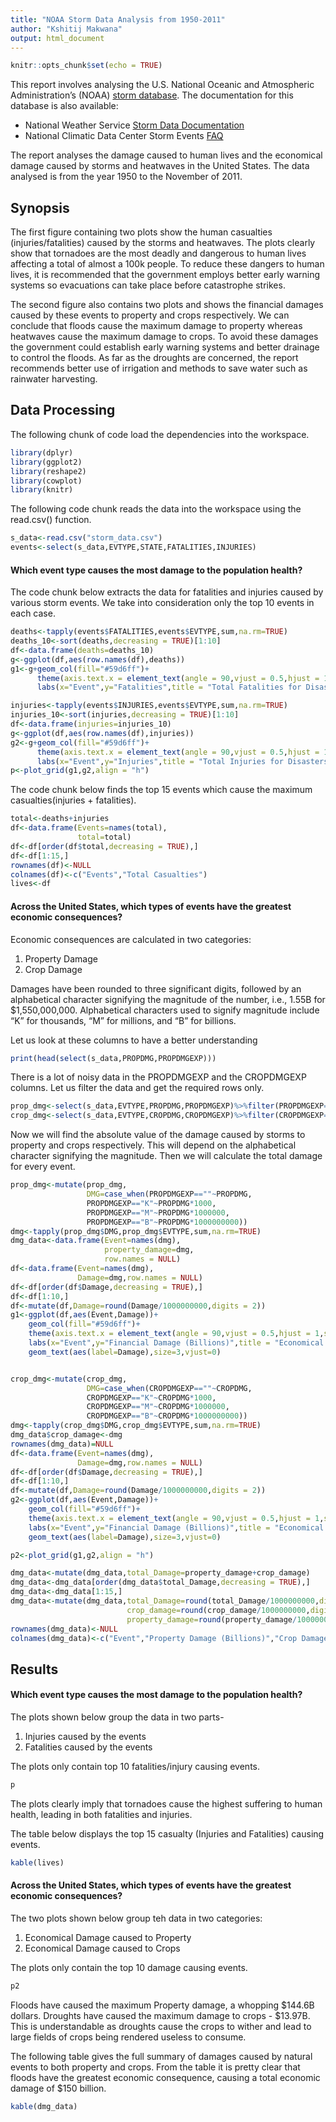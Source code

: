 ---
title: "NOAA Storm Data Analysis from 1950-2011"
author: "Kshitij Makwana"
output: html_document
---

```{r setup, include=FALSE}
knitr::opts_chunk$set(echo = TRUE)
```

This report involves analysing the U.S. National Oceanic and Atmospheric Administration's (NOAA) [storm database](https://d396qusza40orc.cloudfront.net/repdata%2Fdata%2FStormData.csv.bz2). The documentation for this database is also available:  

* National Weather Service [Storm Data Documentation](https://d396qusza40orc.cloudfront.net/repdata%2Fpeer2_doc%2Fpd01016005curr.pdf)
* National Climatic Data Center Storm Events [FAQ](https://d396qusza40orc.cloudfront.net/repdata%2Fpeer2_doc%2FNCDC%20Storm%20Events-FAQ%20Page.pdf)

The report analyses the damage caused to human lives and the economical damage caused by storms and heatwaves in the United States. The data analysed is from the year 1950 to the November of 2011.

## Synopsis

The first figure containing two plots show the human casualties (injuries/fatalities) caused by the storms and heatwaves. The plots clearly show that tornadoes are the most deadly and dangerous to human lives affecting a total of almost a 100k people. To reduce these dangers to human lives, it is recommended that the government employs better early warning systems so evacuations can take place before catastrophe strikes.

The second figure also contains two plots and shows the financial damages caused by these events to property and crops respectively. We can conclude that floods cause the maximum damage to property whereas heatwaves cause the maximum damage to crops. To avoid these damages the government could establish early warning systems and better drainage to control the floods. As far as the droughts are concerned, the report recommends better use of irrigation and methods to save water such as rainwater harvesting. 

## Data Processing

The following chunk of code load the dependencies into the workspace.

```{r load_dependencies,message=FALSE}
library(dplyr)
library(ggplot2)
library(reshape2)
library(cowplot)
library(knitr)
```

The following code chunk reads the data into the workspace using the read.csv() function.

```{r load_data,cache=TRUE,message=FALSE}
s_data<-read.csv("storm_data.csv")
events<-select(s_data,EVTYPE,STATE,FATALITIES,INJURIES)
```

#### Which event type causes the most damage to the population health?

The code chunk below extracts the data for fatalities and injuries caused by various storm events. We take into consideration only the top 10 events in each case.

```{r population_health, echo=TRUE,message=FALSE,cache=TRUE}

deaths<-tapply(events$FATALITIES,events$EVTYPE,sum,na.rm=TRUE)
deaths_10<-sort(deaths,decreasing = TRUE)[1:10]
df<-data.frame(deaths=deaths_10)
g<-ggplot(df,aes(row.names(df),deaths))
g1<-g+geom_col(fill="#59d6ff")+
      theme(axis.text.x = element_text(angle = 90,vjust = 0.5,hjust = 1,size = 10))+
      labs(x="Event",y="Fatalities",title = "Total Fatalities for Disasters")

injuries<-tapply(events$INJURIES,events$EVTYPE,sum,na.rm=TRUE)
injuries_10<-sort(injuries,decreasing = TRUE)[1:10]
df<-data.frame(injuries=injuries_10)
g<-ggplot(df,aes(row.names(df),injuries))
g2<-g+geom_col(fill="#59d6ff")+
      theme(axis.text.x = element_text(angle = 90,vjust = 0.5,hjust = 1,size = 10))+
      labs(x="Event",y="Injuries",title = "Total Injuries for Disasters")
p<-plot_grid(g1,g2,align = "h")
```

The code chunk below finds the top 15 events which cause the maximum casualties(injuries + fatalities).

```{r,cache=TRUE,message=FALSE}
total<-deaths+injuries
df<-data.frame(Events=names(total),
               total=total)
df<-df[order(df$total,decreasing = TRUE),]
df<-df[1:15,]
rownames(df)<-NULL
colnames(df)<-c("Events","Total Casualties")
lives<-df
```

#### Across the United States, which types of events have the greatest economic consequences?

Economic consequences are calculated in two categories:

1. Property Damage 
2. Crop Damage

Damages have been rounded to three significant digits, followed by an alphabetical character signifying the magnitude of the number, i.e., 1.55B for $1,550,000,000. Alphabetical characters used to signify magnitude include “K” for thousands, “M” for millions, and “B” for billions. 

Let us look at these columns to have a better understanding

```{r,cache=TRUE,message=FALSE}
print(head(select(s_data,PROPDMG,PROPDMGEXP)))
```

There is a lot of noisy data in the PROPDMGEXP and the CROPDMGEXP columns. Let us filter the data and get the required rows only.

```{r,cache=TRUE,message=FALSE}

prop_dmg<-select(s_data,EVTYPE,PROPDMG,PROPDMGEXP)%>%filter(PROPDMGEXP==""|PROPDMGEXP=="K"|PROPDMGEXP=="M"|PROPDMGEXP=="B")
crop_dmg<-select(s_data,EVTYPE,CROPDMG,CROPDMGEXP)%>%filter(CROPDMGEXP==""|CROPDMGEXP=="K"|CROPDMGEXP=="M"|CROPDMGEXP=="B")
```

Now we will find the absolute value of the damage caused by storms to property and crops respectively. This will depend on the alphabetical character signifying the magnitude. Then we will calculate the total damage for every event.

```{r,cache=TRUE,message=FALSE}
prop_dmg<-mutate(prop_dmg,
                 DMG=case_when(PROPDMGEXP==""~PROPDMG,
                 PROPDMGEXP=="K"~PROPDMG*1000,
                 PROPDMGEXP=="M"~PROPDMG*1000000,
                 PROPDMGEXP=="B"~PROPDMG*1000000000))
dmg<-tapply(prop_dmg$DMG,prop_dmg$EVTYPE,sum,na.rm=TRUE)
dmg_data<-data.frame(Event=names(dmg),
                     property_damage=dmg,
                     row.names = NULL)
df<-data.frame(Event=names(dmg),
               Damage=dmg,row.names = NULL)
df<-df[order(df$Damage,decreasing = TRUE),]
df<-df[1:10,]
df<-mutate(df,Damage=round(Damage/1000000000,digits = 2))
g1<-ggplot(df,aes(Event,Damage))+
    geom_col(fill="#59d6ff")+
    theme(axis.text.x = element_text(angle = 90,vjust = 0.5,hjust = 1,size = 10))+
    labs(x="Event",y="Financial Damage (Billions)",title = "Economical Damage to Property")+
    geom_text(aes(label=Damage),size=3,vjust=0)


crop_dmg<-mutate(crop_dmg,
                 DMG=case_when(CROPDMGEXP==""~CROPDMG,
                 CROPDMGEXP=="K"~CROPDMG*1000,
                 CROPDMGEXP=="M"~CROPDMG*1000000,
                 CROPDMGEXP=="B"~CROPDMG*1000000000))
dmg<-tapply(crop_dmg$DMG,crop_dmg$EVTYPE,sum,na.rm=TRUE)
dmg_data$crop_damage<-dmg
rownames(dmg_data)=NULL
df<-data.frame(Event=names(dmg),
               Damage=dmg,row.names = NULL)
df<-df[order(df$Damage,decreasing = TRUE),]
df<-df[1:10,]
df<-mutate(df,Damage=round(Damage/1000000000,digits = 2))
g2<-ggplot(df,aes(Event,Damage))+
    geom_col(fill="#59d6ff")+
    theme(axis.text.x = element_text(angle = 90,vjust = 0.5,hjust = 1,size = 10))+
    labs(x="Event",y="Financial Damage (Billions)",title = "Economical Damage to Crops")+
    geom_text(aes(label=Damage),size=3,vjust=0)

p2<-plot_grid(g1,g2,align = "h")

```

```{r,cache=TRUE,message=FALSE}
dmg_data<-mutate(dmg_data,total_Damage=property_damage+crop_damage)
dmg_data<-dmg_data[order(dmg_data$total_Damage,decreasing = TRUE),]
dmg_data<-dmg_data[1:15,]
dmg_data<-mutate(dmg_data,total_Damage=round(total_Damage/1000000000,digits = 2),
                          crop_damage=round(crop_damage/1000000000,digits = 2),
                          property_damage=round(property_damage/1000000000,digits = 2))
rownames(dmg_data)<-NULL
colnames(dmg_data)<-c("Event","Property Damage (Billions)","Crop Damage (Billions)","Total Damage (Billions)")

```

## Results

#### Which event type causes the most damage to the population health?

The plots shown below group the data in two parts-

1. Injuries caused by the events  
2. Fatalities caused by the events
  
The plots only contain top 10 fatalities/injury causing events.  

```{r casualties_plots,cache=TRUE,message=FALSE}
p
```

The plots clearly imply that tornadoes cause the highest suffering to human health, leading in both fatalities and injuries.


The table below displays the top 15 casualty (Injuries and Fatalities) causing events.
```{r}
kable(lives)
```

#### Across the United States, which types of events have the greatest economic consequences?

The two plots shown below group teh data in two categories:

1. Economical Damage caused to Property
2. Economical Damage caused to Crops

The plots only contain the top 10 damage causing events.

```{r damage_plots,cache=TRUE,message=FALSE}

p2

```

Floods have caused the maximum Property damage, a whopping \$144.6B dollars. Droughts have caused the maximum damage to crops - \$13.97B. This is understandable as droughts cause the crops to wither and lead to large fields of crops being rendered useless to consume. 

The following table gives the full summary of damages caused by natural events to both property and crops. From the table it is pretty clear that floods have the greatest economic consequence, causing a total economic damage of \$150 billion.

```{r}
kable(dmg_data)
```







